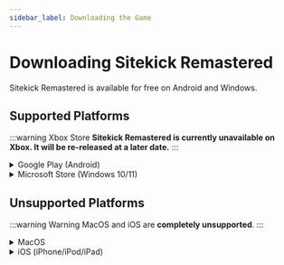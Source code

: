 ```yaml
---
sidebar_label: Downloading the Game
---
```


# Downloading Sitekick Remastered
Sitekick Remastered is available for free on Android and Windows.

## Supported Platforms

:::warning Xbox Store
    **Sitekick Remastered is currently unavailable on Xbox.  It will be re-released at a later date.**
:::

<details>
    <summary>Google Play (Android)</summary>
  
    **Requirements**

    - An Android device with Google Play installed
    - A [Google Account](https://accounts.google.com/signup/)

    **Installing Sitekick Remastered**

    1. Open the Google Play Store.
    2. Search for "Sitekick Remastered".
    3. Tap "Sitekick Remastered", then tap "Install".
</details>

<details class="alert--success">
    <summary>Microsoft Store (Windows 10/11)</summary>

    **Requirements**

    - A Windows 10 or 11 computer
    - A [Microsoft Account](https://signup.live.com/)

    **Installing Sitekick Remastered**

    1. From your Windows 10 or 11 computer, click [here](ms-windows-store://pdp/?productid=9P7KL6QQLP4X) and open the Microsoft Store if prompted.
    2. Click "Get" and wait for the download to complete.
    3. Click "Play".
</details>

## Unsupported Platforms

:::warning Warning
    MacOS and iOS are **completely unsupported**.
:::

<details class="alert--success">
    <summary>MacOS</summary>

    **Bluestacks?**

    Sitekick does not natively support Mac computers. However, Bluestacks (a program that emulates Android) is available on Mac. You can install Bluestacks on your Mac, then install Sitekick within the emulator.

    **Bluestacks Installation Steps**

    1. Download Bluestacks 4 for MacOS [here](https://www.bluestacks.com/download.html).
    2. Double click the downloaded BlueStacksInstaller.dmg, then double click the "BlueStacks Installer" icon.
    3. Select "Open", accept the software license, and click "Install Now", then enter your password if prompted.
    4. Select your language, click "Let's Go".
    5. Login with your Google account (Create one if you don't have one already).

    **Sitekick Remastered Installation Steps**

    1. Open Bluestacks.
    2. Open the Google Play Store, then search for "Sitekick Remastered".
    3. Select "Sitekick Remastered", then click "Install". When the install is complete, Sitekick should be on your Bluestacks home screen.
</details>

<details class="alert--success">
    <summary>iOS (iPhone/iPod/iPad)</summary>

    **Absolutely and Completely Unsupported**

    Sitekick Remastered is not available for iOS devices. It is only available on Android, Windows, and Xbox. You can however install an Android emulator on an iOS device as long as you have a **jailbroken** device. If you don't have a jailbroken device, you will be unable to play.

    If you're comfortable with jailbreaking your iOS device, you may be able to install UTM (iOS 11 or higher), install an Android emulator, then install Sitekick Remastered from within the emulator.

    We don't provide any support or how-to for jailbreaking your device or installing UTM, but you can read more about each below:

    - Jailbreaking information can be found on [TheiPhoneWiki.com](https://www.theiphonewiki.com/wiki/Jailbreak)
    - UTM documentation can be found on [getutm.app](https://docs.getutm.app/)
</details>
    